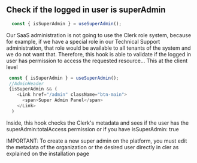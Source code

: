 ## Check if the logged in user is superAdmin
```js
  const { isSuperAdmin } = useSuperAdmin();
```
Our SaaS administration is not going to use the Clerk role system, because for example, if we have a special role in our Technical Support administration, that role would be available to all tenants of the system and we do not want that. Therefore, this hook is able to validate if the logged in user has permission to access the requested resource... This at the client level

```js
 const { isSuperAdmin } = useSuperAdmin();
 //AdminHeader
 {isSuperAdmin && (
    <Link href="/admin" className="btn-main">
      <span>Super Admin Panel</span>
    </Link>
  ) 
```

Inside, this hook checks the Clerk's metadata and sees if the user has the superAdmin:totalAccess permission
or if you have isSuperAdmin: true

IMPORTANT: To create a new super admin on the platform, you must edit the metadata of the organization or the desired user directly in cler as explained on the installation page
